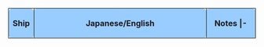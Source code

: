 {| class="mw-collapsible mw-collapsed" style="width: 100%;"
!style="width: 10%; text-align: center; border-radius: 6px; border-style: solid; border-width: 1px; background-color:#99CCFF" | '''Ship'''
!style="width: 70%; text-align: center; border-radius: 6px; border-style: solid; border-width: 1px; background-color:#99CCFF" | '''Japanese/English'''
!style="width: 20%; text-align: center; border-radius: 6px; border-style: solid; border-width: 1px; background-color:#99CCFF" | '''Notes'''
|- <noinclude>
|} </noinclude>